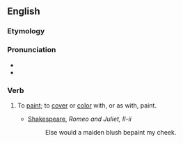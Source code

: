 ==English==

===Etymology===
{{prefix|be|paint}}

===Pronunciation===
* {{audio|en-us-bepaint.ogg|Audio (US)}}
* {{rhymes|eɪnt}}

===Verb===
{{en-verb}}

# {{transitive}} To [[paint]]; to [[cover]] or [[color]] with, or as with, paint.
#* [[w:Shakespeare|Shakespeare]], ''Romeo and Juliet, II-ii''
#*: Else would a maiden blush bepaint my cheek.